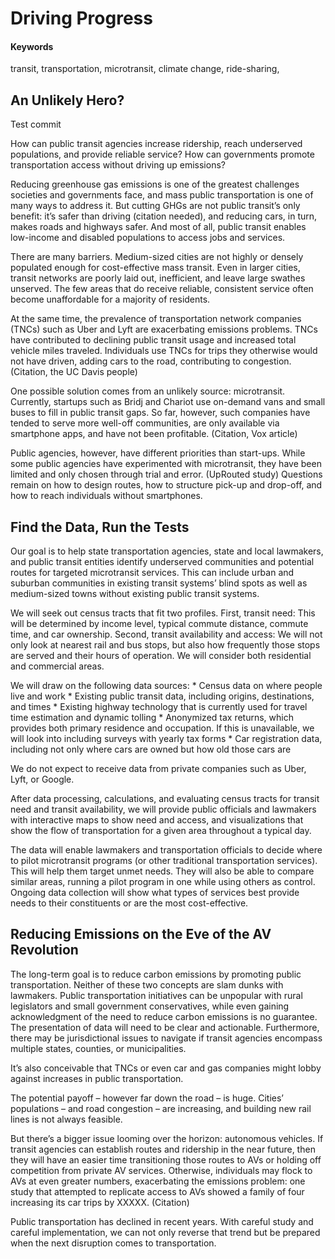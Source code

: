 # Driving Progress {#increasing-public-transit-access}

#### Keywords {-}

transit, transportation, microtransit, climate change, ride-sharing, 

## An Unlikely Hero?

Test commit

How can public transit agencies increase ridership, reach underserved populations, and provide reliable service? How can governments promote transportation access without driving up emissions?

Reducing greenhouse gas emissions is one of the greatest challenges societies and governments face, and mass public transportation is one of many ways to address it. But cutting GHGs are not public transit's only benefit: it's safer than driving (citation needed), and reducing cars, in turn, makes roads and highways safer. And most of all, public transit enables low-income and disabled populations to access jobs and services.

There are many barriers. Medium-sized cities are not highly or densely populated enough for cost-effective mass transit. Even in larger cities, transit networks are poorly laid out, inefficient, and leave large swathes unserved. The few areas that do receive reliable, consistent service often become unaffordable for a majority of residents.

At the same time, the prevalence of transportation network companies (TNCs) such as Uber and Lyft are exacerbating emissions problems. TNCs have contributed to declining public transit usage and increased total vehicle miles traveled. Individuals use TNCs for trips they otherwise would not have driven, adding cars to the road, contributing to congestion. (Citation, the UC Davis people)

One possible solution comes from an unlikely source: microtransit. Currently, startups such as Bridj and Chariot use on-demand vans and small buses to fill in public transit gaps. So far, however, such companies have tended to serve more well-off communities, are only available via smartphone apps, and have not been profitable. (Citation, Vox article)

Public agencies, however, have different priorities than start-ups. While some public agencies have experimented with microtransit, they have been limited and only chosen through trial and error. (UpRouted study) Questions remain on how to design routes, how to structure pick-up and drop-off, and how to reach individuals without smartphones. 

## Find the Data, Run the Tests

Our goal is to help state transportation agencies, state and local lawmakers, and public transit entities identify underserved communities and potential routes for targeted microtransit services.  This can include urban and suburban communities in existing transit systems' blind spots as well as medium-sized towns without existing public transit systems.

We will seek out census tracts that fit two profiles. First, transit need: This will be determined by income level, typical commute distance, commute time, and car ownership. Second, transit availability and access: We will not only look at nearest rail and bus stops, but also how frequently those stops are served and their hours of operation. We will consider both residential and commercial areas.

We will draw on the following data sources:
* Census data on where people live and work
* Existing public transit data, including origins, destinations, and times
* Existing highway technology that is currently used for travel time estimation and dynamic tolling
* Anonymized tax returns, which provides both primary residence and occupation. If this is unavailable, we will look into including surveys with yearly tax forms
* Car registration data, including not only where cars are owned but how old those cars are 

We do not expect to receive data from private companies such as Uber, Lyft, or Google.

After data processing, calculations, and evaluating census tracts for transit need and transit availability, we will provide public officials and lawmakers with interactive maps to show need and access, and visualizations that show the flow of transportation for a given area throughout a typical day. 

The data will enable lawmakers and transportation officials to decide where to pilot microtransit programs (or other traditional transportation services). This will help them target unmet needs. They will also be able to compare similar areas, running a pilot program in one while using others as control. Ongoing data collection will show what types of services best provide needs to their constituents or are the most cost-effective.

## Reducing Emissions on the Eve of the AV Revolution

The long-term goal is to reduce carbon emissions by promoting public transportation. Neither of these two concepts are slam dunks with lawmakers. Public transportation initiatives can be unpopular with rural legislators and small government conservatives, while even gaining acknowledgment of the need to reduce carbon emissions is no guarantee. The presentation of data will need to be clear and actionable. Furthermore, there may be jurisdictional issues to navigate if transit agencies encompass multiple states, counties, or municipalities.

It's also conceivable that TNCs or even car and gas companies might lobby against increases in public transportation.

The potential payoff -- however far down the road -- is huge. Cities' populations -- and road congestion -- are increasing, and building new rail lines is not always feasible.

But there's a bigger issue looming over the horizon: autonomous vehicles. If transit agencies can establish routes and ridership in the near future, then they will have an easier time transitioning those routes to AVs or holding off competition from private AV services. Otherwise, individuals may flock to AVs at even greater numbers, exacerbating the emissions problem: one study that attempted to replicate access to AVs showed a family of four increasing its car trips by XXXXX. (Citation)

Public transportation has declined in recent  years. With careful study and careful implementation, we can not only reverse that trend but be prepared when the next disruption comes to transportation. 
